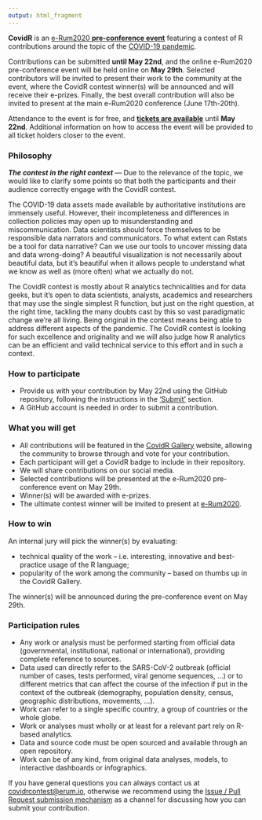 ```yaml
---
output: html_fragment
---
```


**CovidR** is an [e-Rum2020 **pre-conference event**](https://2020.erum.io/covidr-contest/) featuring a contest of R contributions around the topic of the [COVID-19 pandemic](https://www.who.int/emergencies/diseases/novel-coronavirus-2019).

Contributions can be submitted **until May 22nd**, and the online e-Rum2020 pre-conference event will be held online on **May 29th**. Selected contributors will be invited to present their work to the community at the event, where the CovidR contest winner(s) will be announced and will receive their e-prizes. Finally, the best overall contribution will also be invited to present at the main e-Rum2020 conference (June 17th-20th).

Attendance to the event is for free, and [**tickets are available**](https://www.eventbrite.it/e/covidr-erum-2020-pre-conference-event-tickets-104133026686) until **May 22nd**. Additional information on how to access the event will be provided to all ticket holders closer to the event.

### Philosophy

**_The contest in the right context_** &mdash; Due to the relevance of the topic, we would like to clarify some points so that both the participants and their audience correctly engage with the CovidR contest.

The COVID-19 data assets made available by authoritative institutions are immensely useful. However, their incompleteness and differences in collection policies may open up to misunderstanding and miscommunication. Data scientists should force themselves to be responsible data narrators and communicators. 
To what extent can Rstats be a tool for data narrative? Can we use our tools to uncover missing data and data wrong-doing?
A beautiful visualization is not necessarily about beautiful data, but it’s beautiful when it allows people to understand what we know as well as (more often) what we actually do not.

The CovidR contest is mostly about R analytics technicalities and for data geeks, but it’s open to data scientists, analysts, academics and researchers that may use the single simplest R function, but just on the right question, at the right time, tackling the many doubts cast by this so vast paradigmatic change we’re all living.
Being original in the contest means being able to address different aspects of the pandemic. The CovidR contest is looking for such excellence and originality and we will also judge how R analytics can be an efficient and valid technical service to this effort and in such a context.

### How to participate

- Provide us with your contribution by May 22nd using the GitHub repository, following the instructions in the ['Submit'](`r submit_link`) section.
- A GitHub account is needed in order to submit a contribution.

### What you will get

- All contributions will be featured in the [CovidR Gallery](https://milano-r.github.io/erum2020-covidr-contest) website, allowing the community to browse through and vote for your contribution.
- Each participant will get a CovidR badge to include in their repository.
- We will share contributions on our social media.
- Selected contributions will be presented at the e-Rum2020 pre-conference event on May 29th.
- Winner(s) will be awarded with e-prizes.
- The ultimate contest winner will be invited to present at [e-Rum2020](https://2020.erum.io/).

### How to win

An internal jury will pick the winner(s) by evaluating:

- technical quality of the work &ndash; i.e. interesting, innovative and best-practice usage of the R language;
- popularity of the work among the community &ndash; based on thumbs up in the CovidR Gallery.

The winner(s) will be announced during the pre-conference event on May 29th.

### Participation rules

- Any work or analysis must be performed starting from official data (governmental, institutional, national or international), providing complete reference to sources.
- Data used can directly refer to the SARS-CoV-2 outbreak (official number of cases, tests performed, viral genome sequences, ...) or to different metrics that can affect the course of the infection if put in the context of the outbreak (demography, population density, census, geographic distributions, movements, ...).
- Work can refer to a single specific country, a group of countries or the whole globe.
- Work or analyses must wholly or at least for a relevant part rely on R-based analytics. 
- Data and source code must be open sourced and available through an open repository.
- Work can be of any kind, from original data analyses, models, to interactive dashboards or infographics. 

If you have general questions you can always contact us at [covidrcontest@erum.io](mailto:covidrcontest@erum.io), otherwise we recommend using the [Issue / Pull Request submission mechanism](`r submit_link`) as a channel for discussing how you can submit your contribution.
